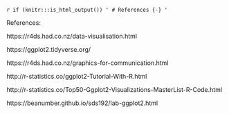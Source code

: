 `r if (knitr:::is_html_output()) '
# References {-}
'`


References:

https://r4ds.had.co.nz/data-visualisation.html

https://ggplot2.tidyverse.org/

https://r4ds.had.co.nz/graphics-for-communication.html

http://r-statistics.co/ggplot2-Tutorial-With-R.html

http://r-statistics.co/Top50-Ggplot2-Visualizations-MasterList-R-Code.html

https://beanumber.github.io/sds192/lab-ggplot2.html
